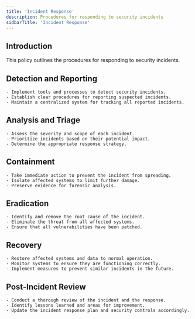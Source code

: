 ```yaml
---
title: 'Incident Response'
description: Procedures for responding to security incidents
sidbarTitle: 'Incident Response'
---
```


## Introduction

This policy outlines the procedures for responding to security incidents.

## Detection and Reporting
    - Implement tools and processes to detect security incidents.
    - Establish clear procedures for reporting suspected incidents.
    - Maintain a centralized system for tracking all reported incidents.

## Analysis and Triage
    - Assess the severity and scope of each incident.
    - Prioritize incidents based on their potential impact.
    - Determine the appropriate response strategy.

## Containment
    - Take immediate action to prevent the incident from spreading.
    - Isolate affected systems to limit further damage.
    - Preserve evidence for forensic analysis.

## Eradication
    - Identify and remove the root cause of the incident.
    - Eliminate the threat from all affected systems.
    - Ensure that all vulnerabilities have been patched.

## Recovery
    - Restore affected systems and data to normal operation.
    - Monitor systems to ensure they are functioning correctly.
    - Implement measures to prevent similar incidents in the future.

## Post-Incident Review
    - Conduct a thorough review of the incident and the response.
    - Identify lessons learned and areas for improvement.
    - Update the incident response plan and security controls accordingly.